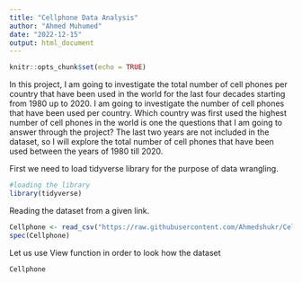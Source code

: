 ```yaml
---
title: "Cellphone Data Analysis"
author: "Ahmed Muhumed"
date: "2022-12-15"
output: html_document
---
```


```r
knitr::opts_chunk$set(echo = TRUE)
```

In this project, I am going to investigate the total number of cell phones per country that have been used in the world for the last four decades starting from 1980 up to 2020. I am going to investigate the number of cell phones that have been used per country. Which country was first used the highest number of cell phones in the world is one the questions that I am going to answer through the project? The last two years are not included in the dataset, so I will explore the total number of cell phones that have been used between the years of 1980 till 2020.

First we need to load tidyverse library for the purpose of data wrangling.
```r
#loading the library
library(tidyverse)
```
Reading the dataset from a given link. 
```r
Cellphone <- read_csv("https://raw.githubusercontent.com/Ahmedshukr/Cell-Phone-Dataset-Data-Analysis/main/cell_phones_total.csv")
spec(Cellphone)
```
Let us use View function in order to look how the dataset 
```r
Cellphone
```

